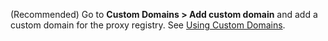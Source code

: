 (Recommended) Go to **Custom Domains > Add custom domain** and add a custom domain for the proxy registry. See [Using Custom Domains](custom-domains-using).